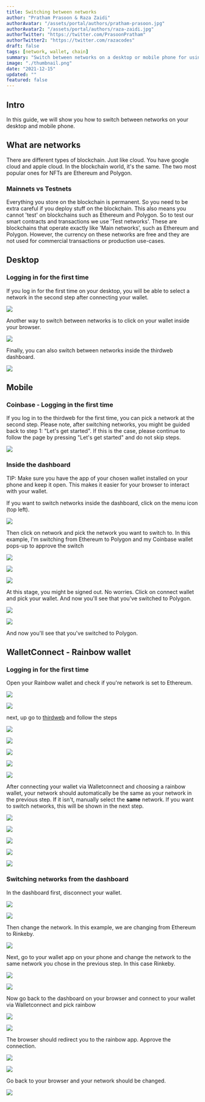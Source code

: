 ```yaml
---
title: Switching between networks
author: "Pratham Prasoon & Raza Zaidi"
authorAvatar: "/assets/portal/authors/pratham-prasoon.jpg"
authorAvatar2: "/assets/portal/authors/raza-zaidi.jpg"
authorTwitter: "https://twitter.com/PrasoonPratham"
authorTwitter2: "https://twitter.com/razacodes"
draft: false
tags: [network, wallet, chain]
summary: "Switch between networks on a desktop or mobile phone for using the thirdweb dashboard"
image: "./thumbnail.png"
date: "2021-12-15"
updated: ""
featured: false
---
```


## Intro

In this guide, we will show you how to switch between networks on your desktop and mobile phone.

## What are networks

There are different types of blockchain. Just like cloud. You have google cloud and apple cloud. In the blockchain world, it's the same. The two most popular ones for NFTs are Ethereum and Polygon.

### Mainnets vs Testnets

Everything you store on the blockchain is permanent. So you need to be extra careful if you deploy stuff on the blockchain. This also means you cannot 'test' on blockchains such as Ethereum and Polygon. So to test our smart contracts and transactions we use 'Test networks'. These are blockchains that operate exactly like 'Main networks', such as Ethereum and Polygon. However, the currency on these networks are free and they are not used for commercial transactions or production use-cases.

## Desktop

### Logging in for the first time

If you log in for the first time on your desktop, you will be able to select a network in the second step after connecting your wallet.

![](./connect-wallet.png)

Another way to switch between networks is to click on your wallet inside your browser.

![](./rinkeby.png)

Finally, you can also switch between networks inside the thirdweb dashboard.

![](./ethereum-selected.png)

## Mobile

### Coinbase - Logging in the first time

If you log in to the thirdweb for the first time, you can pick a network at the second step. Please note, after switching networks, you might be guided back to step 1: "Let's get started". If this is the case, please continue to follow the page by pressing "Let's get started" and do not skip steps.

![](./step3-dashboard.jpg)

### Inside the dashboard

TIP: Make sure you have the app of your chosen wallet installed on your phone and keep it open. This makes it easier for your browser to interact with your wallet. 

If you want to switch networks inside the dashboard, click on the menu icon (top left).

![](./createproj.jpg)

Then click on network and pick the network you want to switch to. In this example, I'm switching from Ethereum to Polygon and my Coinbase wallet pops-up to approve the switch

<ImageSideToSide>

![](./eth-iphone.jpg)

![](./switch-to-polygon.jpg)

![](./network-list-phone.jpg)

</ImageSideToSide>

At this stage, you might be signed out. No worries. Click on connect wallet and pick your wallet. And now you'll see that you've switched to Polygon.

<ImageSideToSide>

![](./createprojthirdweb.jpg)

![](./create-project.jpg)

</ImageSideToSide>

And now you'll see that you've switched to Polygon. 

## WalletConnect - Rainbow wallet

### Logging in for the first time

Open your Rainbow wallet and check if you're network is set to Ethereum.

<ImageSideToSide>

![](./add-cash.png)

![](./settings1.png)

</ImageSideToSide>

next, up go to [thirdweb](http://thirdweb.com/start) and follow the steps

<ImageSideToSide>

![](./get-started.png)

![](./connect-wallet-dashboard.png)

![](./thirdweb-walletconnect.png)

![](./walletconnect.png)

![](./thirdweb-connect.png)

</ImageSideToSide>

After connecting your wallet via Walletconnect and choosing a rainbow wallet, your network should automatically be the same as your network in the previous step. If it isn't, manually select the **same** network. If you want to switch networks, this will be shown in the next step.

<ImageSideToSide>

![](./connect-wallet-eth-selected.png)

![](./create-project.png)

![](./setup-selecting-ethereum.png)

![](./setup-end.png)

![](./setup-ethereum.png)

</ImageSideToSide>

### Switching networks from the dashboard

In the dashboard first, disconnect your wallet.

<ImageSideToSide>

![](./create-project.png)

![](./ethereum-phone-thirdweb.png)

</ImageSideToSide>

Then change the network. In this example, we are changing from Ethereum to Rinkeby.

![](./select-network.png)

Next, go to your wallet app on your phone and change the network to the same network you chose in the previous step. In this case Rinkeby.

<ImageSideToSide>

![](./settings-wallet-connect.png)

![](./rinkeby-selected.png)

</ImageSideToSide>

Now go back to the dashboard on your browser and connect to your wallet via Walletconnect and pick rainbow

<ImageSideToSide>

![](./create-proj.png)

![](./thirdweb-setup-options.png)

</ImageSideToSide>

The browser should redirect you to the rainbow app. Approve the connection.

<ImageSideToSide>

![](./walletconnect-thirdweb.png)

![](./walletconnect-connected.png)

</ImageSideToSide>

Go back to your browser and your network should be changed.

![](./phone-dashboard-rinkeby.png)
